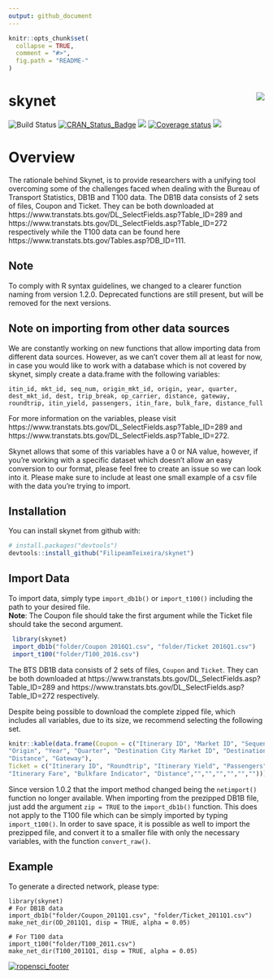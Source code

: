 ```yaml
---
output: github_document
---
```


<!-- README.md is generated from README.Rmd. Please edit that file -->

```r
knitr::opts_chunk$set(
  collapse = TRUE,
  comment = "#>",
  fig.path = "README-"
)
```

# skynet <img src="man/figures/logo.png" align="right" />

![Build Status](https://travis-ci.org/ropensci/skynet.svg?branch=master)
[![CRAN_Status_Badge](http://www.r-pkg.org/badges/version/skynet)](https://cran.r-project.org/package=skynet)
![](https://cranlogs.r-pkg.org/badges/skynet?color=brightgreen)
[![Coverage status](https://codecov.io/gh/ropensci/skynet/branch/master/graph/badge.svg)](https://codecov.io/github/ropensci/Skynet?branch=master)
[![](https://badges.ropensci.org/214_status.svg)](https://github.com/ropensci/software-review/issues/214)

# Overview

The rationale behind Skynet, is to provide researchers with a unifying tool overcoming some of the challenges faced when dealing with the Bureau of Transport Statistics, DB1B and T100 data. 
The DB1B data consists of 2 sets of files, Coupon and Ticket. They can be both downloaded at https://www.transtats.bts.gov/DL_SelectFields.asp?Table_ID=289 and https://www.transtats.bts.gov/DL_SelectFields.asp?Table_ID=272 respectively while the T100 data can be found here https://www.transtats.bts.gov/Tables.asp?DB_ID=111.

## Note

To comply with R syntax guidelines, we changed to a clearer function naming from version 1.2.0. Deprecated functions are still present, but will be removed for the next versions.

## Note on importing from other data sources

We are constantly working on new functions that allow importing data from different data sources. However, as we can't cover them all at least for now, in case you would like to work with a database which is not covered by skynet, simply create a data.frame with the following variables: 

`itin_id, mkt_id, seq_num, origin_mkt_id, origin, year, quarter, dest_mkt_id, dest, trip_break, op_carrier, distance, gateway, roundtrip, itin_yield, passengers, itin_fare, bulk_fare, distance_full` 

For more information on the variables, please visit https://www.transtats.bts.gov/DL_SelectFields.asp?Table_ID=289 and https://www.transtats.bts.gov/DL_SelectFields.asp?Table_ID=272.

Skynet allows that some of this variables have a 0 or NA value, however, if you're working with a specific dataset which doesn't allow an easy conversion to our format, please feel free to create an issue so we can look into it. Please make sure to include at least one small example of a csv file with the data you're trying to import.

## Installation

You can install skynet from github with:

```r
# install.packages("devtools")
devtools::install_github("FilipeamTeixeira/skynet")
```

## Import Data

To import data, simply type `import_db1b()` or `import_t100()` including the path to your desired file.  
**Note**: The Coupon file should take the first argument while the Ticket file should take the second argument.
    
```r
 library(skynet)
 import_db1b("folder/Coupon 2016Q1.csv", "folder/Ticket 2016Q1.csv")
 import_t100("folder/T100_2016.csv")
```

The BTS DB1B data consists of 2 sets of files, `Coupon` and `Ticket`.
They can be both downloaded at https://www.transtats.bts.gov/DL_SelectFields.asp?Table_ID=289 and https://www.transtats.bts.gov/DL_SelectFields.asp?Table_ID=272 respectively.

Despite being possible to download the complete zipped file, which includes all variables, due to its size, we recommend selecting the following set. 


```r
knitr::kable(data.frame(Coupon = c("Itinerary ID", "Market ID", "Sequence Number", "Origin City Market ID",  
"Origin", "Year", "Quarter", "Destination City Market ID", "Destination", "Trip Break", "Operating Carrier", 
"Distance", "Gateway"),
Ticket = c("Itinerary ID", "Roundtrip", "Itinerary Yield", "Passengers",
"Itinerary Fare", "Bulkfare Indicator", "Distance","","","","","","")))
```

Since version 1.0.2 that the import method changed being the `netimport()` function no longer available.
When importing from the prezipped DB1B file, just add the argument `zip = TRUE` to the `import_db1b()` function. This does not apply to the T100 file which can be simply imported by typing `import_t100()`.
In order to save space, it is possible as well to import the prezipped file, and convert it to a smaller file with only the necessary variables, with the function `convert_raw()`. 


## Example

To generate a directed network, please type:

    library(skynet)
    # For DB1B data
    import_db1b("folder/Coupon_2011Q1.csv", "folder/Ticket_2011Q1.csv")
    make_net_dir(OD_2011Q1, disp = TRUE, alpha = 0.05)

    # For T100 data
    import_t100("folder/T100_2011.csv")
    make_net_dir(T100_2011Q1, disp = TRUE, alpha = 0.05)


[![ropensci_footer](https://ropensci.org/public_images/ropensci_footer.png)](https://ropensci.org)

